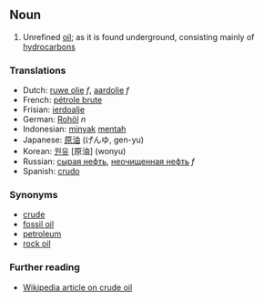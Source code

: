 ==Noun==
#Unrefined [[oil]]; as it is found underground, consisting mainly of [[hydrocarbon]]s

===Translations===
*Dutch: [[ruwe olie]] ''f'', [[aardolie]] ''f''
*French: [[pétrole brute]]
*Frisian: [[ierdoalje]]
*German: [[Rohöl]] ''n''
*Indonesian: [[minyak]] [[mentah]]
*Japanese: [[原油]] (げんゆ, gen-yu)
*Korean: [[원유]] [原油] (wonyu)
*Russian: [[сырая нефть]], [[неочищенная нефть]] ''f''
*Spanish: [[crudo]]

===Synonyms===
*[[crude]]
*[[fossil oil]]
*[[petroleum]]
*[[rock oil]]

===Further reading===
* [[w:crude oil|Wikipedia article on crude oil]]